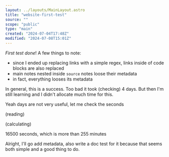 ```yaml
---
layout: ../layouts/MainLayout.astro
title: "website-first-test"
source: ""
scope: "public"
type: "main"
created: "2024-07-04T17:48Z"
modified: "2024-07-08T15:01Z"
---
```


*First test done*! A few things to note:
- since I ended up replacing links with a simple regex, links inside of code blocks are also replaced
- main notes nested inside `source` notes loose their metadata
- in fact, everything looses its metadata

In general, this is a success. Too bad it took (checking) 4 days. But then I'm still learning and I didn't allocate much time for this.

Yeah days are not very useful, let me check the seconds

(reading)

(calculating)

16500 seconds, which is more than 255 minutes

Alright, I'll go add metadata, also write a doc test for it because that seems both simple and a good thing to do.